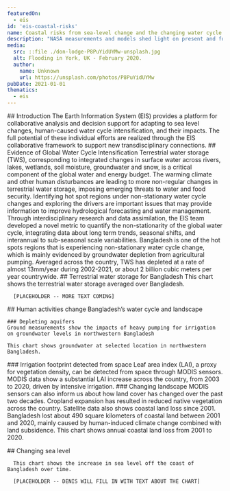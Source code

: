 ```yaml
---
featuredOn:
  - eis
id: 'eis-coastal-risks'
name: Coastal risks from sea-level change and the changing water cycle
description: "NASA measurements and models shed light on present and future coastal risks"
media:
  src: ::file ./don-lodge-P8PuYidUYMw-unsplash.jpg
  alt: Flooding in York, UK - February 2020.
  author:
    name: Unknown
    url: https://unsplash.com/photos/P8PuYidUYMw
pubDate: 2021-01-01
thematics:
  - eis
---
```

<Block>
  <Prose>
  ## Introduction
  The Earth Information System (EIS) provides a platform for collaborative analysis and decision support for adapting to sea level changes, human-caused water cycle intensification, and their impacts. The full potential of these individual efforts are realized through the EIS collaborative framework to support new transdisciplinary connections.

  </Prose>
</Block>

<Block>
  <Prose>
  ## Evidence of Global Water Cycle Intensification 
  Terrestrial water storage (TWS), corresponding to integrated changes in surface water across rivers, lakes, wetlands, soil moisture, groundwater and snow, is a critical component of the global water and energy budget. The warming climate and other human disturbances are leading to more non-regular changes in terrestrial water storage, imposing emerging threats to water and food security.
  </Prose>
</Block>

<Block>
  <Prose>
  Identifying hot spot regions under non-stationary water cycle changes and exploring the drivers are important issues that may provide information to improve hydrological forecasting and water management. Through interdisciplinary research and data assimilation, the EIS team developed a novel metric to quantify the non-stationarity of the global water cycle, integrating data about long term trends, seasonal shifts, and interannual to sub-seasonal scale variabilities.
  </Prose>
</Block>

<Block>
  <Prose>
  Bangladesh is one of the hot spots regions that is experiencing non-stationary water cycle change, which is mainly evidenced by groundwater depletion from agricultural pumping. Averaged across the country, TWS has depleted at a rate of  almost 13mm/year during 2002-2021, or about 2 billion cubic meters per year countrywide.
  </Prose>
</Block>

<Block>
   <Prose>
    ## Terrestrial water storage for Bangladesh
      This chart shows the terrestrial water storage averaged over Bangladesh.

      [PLACEHOLDER -- MORE TEXT COMING]

  </Prose>
  <Figure>
    <Chart
      dataPath={new URL('./TWS_time_series.csv', import.meta.url).href}
      dateFormat="%b-%Y"
      idKey='type'
      xKey='date'
      yKey='TWS'
    />
    <Caption
    />
  </Figure>
</Block>

<Block>
  <Prose>
  ## Human activities change Bangladesh’s water cycle and landscape

  </Prose>
</Block>

<Block>
   <Prose>

    ### Depleting aquifers
    Ground measurements show the impacts of heavy pumping for irrigation on groundwater levels in northwestern Bangladesh

    This chart shows groundwater at selected location in northwestern Bangladesh.

  </Prose>
  <Figure>
    <Chart
      dataPath={new URL('./groundwater_time_series.csv', import.meta.url).href}
      dateFormat="%b-%Y"
      idKey='type'
      xKey='date'
      yKey='groundwater'
    />
    <Caption
    />
  </Figure>
</Block>

<Block>
  <Prose>
  ### Irrigation footprint detected from space
  Leaf area index (LAI), a proxy for vegetation density, can be detected from space through MODIS sensors. MODIS data show a substantial LAI increase across the country, from 2003 to 2020, driven by intensive irrigation.
  </Prose>
</Block>

<Block>
  <Prose>
  ### Changing landscape
  MODIS sensors can also inform us about how land cover has changed over the past two decades. Cropland expansion has resulted in reduced native vegetation across the country. Satellite data also shows coastal land loss since 2001.
  </Prose>
</Block>

<Block>
   <Prose>
   Bangladesh lost about 490 square kilometers of coastal land between 2001 and 2020, mainly caused by human-induced climate change combined with land subsidence. This chart shows annual coastal land loss from 2001 to 2020.

  </Prose>
  <Figure>
    <Chart
      dataPath={new URL('./coastal_land_loss_time_series.csv', import.meta.url).href}
      dateFormat="%Y"
      idKey='type'
      xKey='year'
      yKey='CLL'
    />
    <Caption
    />
  </Figure>
</Block>

<Block>
   <Prose>
    ## Changing sea level
    
      This chart shows the increase in sea level off the coast of Bangladesh over time.
      
      [PLACEHOLDER -- DENIS WILL FILL IN WITH TEXT ABOUT THE CHART]

  </Prose>
  <Figure>
    <Chart
      dataPath={new URL('./ecco_and_measures_ssh.csv', import.meta.url).href}
      dateFormat="%m/%Y" 
      idKey='source' 
      xKey='date' 
      yKey='SSH (m)' 
    />
    <Caption 
    /> 
  </Figure>
</Block>
